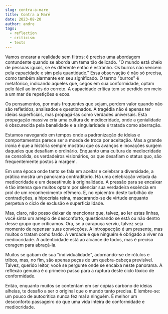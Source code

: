 ```yaml
---
slug: contra-a-mare
title: Contra a Maré
date: 2023-08-20
author: andre
tags:
  - reflection
  - criticism
  - texts
---
```


Vamos encarar a realidade sem filtros: é preciso uma abordagem contundente quando se aborda um tema tão delicado. "O mundo está cheio de pessoas iguais, se és diferente então é estranho. Os burros não vencem pela capacidade e sim pela quantidade." Essa observação é não só precisa, como também alarmante em seu significado. O termo "burros" é metafórico, indicando aqueles que, cegos em sua conformidade, optam pelo fácil ao invés do correto. A capacidade crítica tem se perdido em meio a um mar de repetições e ecos.

Os pensamentos, por mais frequentes que sejam, perdem valor quando não são refletidos, analisados e questionados. A tragédia não é apenas ter ideias superficiais, mas propagá-las como verdades universais. Esta propagação massiva cria uma cultura de mediocridade, onde a genialidade é obscurecida pela banalidade e a singularidade é tratada como aberração.

Estamos navegando em tempos onde a padronização de ideias e comportamentos parece ser a moeda de troca por aceitação. Mas a grande ironia é que a história sempre mostrou que os avanços e inovações surgem daqueles que desafiam o ordinário. Enquanto uma cultura de mediocridade se consolida, os verdadeiros visionários, os que desafiam o status quo, são frequentemente postos à margem.

Em uma época onde tanto se fala em aceitar e celebrar a diversidade, a prática mostra um panorama contraditório. Há uma celebração velada da mediocridade e um desestímulo à originalidade. A pressão para se encaixar é tão intensa que muitos optam por silenciar sua verdadeira essência em prol de um reconhecimento efêmero. E, no epicentro deste turbilhão de contradições, a hipocrisia reina, mascarando-se de virtude enquanto perpetua o ciclo de exclusão e superficialidade.

Mas, claro, não posso deixar de mencionar que, talvez, ao ler estas linhas, você sinta um arrepio de desconforto, questionando se está ou não dentro desse grupo que criticamos. Ora, se a carapuça serviu, talvez seja momento de repensar suas convicções. A introspecção é um presente, mas muitos o tratam como fardo. A verdade é que ninguém é obrigado a viver na mediocridade. A autenticidade está ao alcance de todos, mas é preciso coragem para abraçá-la.

Muitos se gabam de sua "individualidade", adornando-se de rótulos e tribos, mas, no fim, são apenas peças de um quebra-cabeça previsível. Talvez, querido leitor, você se pergunte onde se encaixa neste panorama. A reflexão genuína é o primeiro passo para a ruptura deste ciclo tóxico de conformidade.

Então, enquanto muitos se contentam em ser cópias carbono de ideias alheias, te desafio a ser o original que o mundo tanto precisa. E lembre-se: um pouco de autocrítica nunca fez mal a ninguém. É melhor um desconforto passageiro do que uma vida inteira de conformidade e mediocridade.

